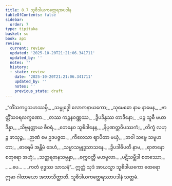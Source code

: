 ```yaml
---
title: 8.7 သူစိဒါယကတ္ထေရအပဒါန
tableOfContents: false
sidebar:
  order: 7
type: tipitaka
basket: su
book: ap1
review:
  current: review
  updated: '2025-10-20T21:21:06.341711'
  updated_by: ''
  notes: ''
  history:
  - state: review
    date: '2025-10-20T21:21:06.341711'
    updated_by: ''
    notes: ''
    previous_state: draft
---
```



<DynamicBreadcrumb />


<ReviewStatus review={frontmatter.review} showDetails={true} />

<HypothesisAnnotation frontmatter={frontmatter} />

<Division number="30" book="ap1" e="ch" v="20" p="135">

<Paragraph number="1630" type="verses" book="ap1">
_“တိံသကပ္ပသဟဿမှိ,_  
_သမ္ဗုဒ္ဓေါ လောကနာယကော;_  
_သုမေဓော နာမ နာမေန,_  
_ဗာတ္တိံသဝရလက္ခဏော._  

</Paragraph>

</Division>
<Division number="31" book="ap1" e="ch" v="20" p="135">

<Paragraph number="1631" type="verses" book="ap1">
_တဿ ကဉ္စနဝဏ္ဏဿ,_  
_ဒွိပဒိန္ဒဿ တာဒိနော;_  
_ပဉ္စ သူစီ မယာ ဒိန္နာ,_  
_သိဗ္ဗနတ္ထာယ စီဝရံ._  

</Paragraph>

</Division>
<Division number="32" book="ap1" e="ch" v="20" p="135">

<Paragraph number="1632" type="verses" book="ap1">
_တေနေဝ သူစိဒါနေန,_  
_နိပုဏတ္ထဝိပဿကံ;_  
_တိက္ခံ လဟုဉ္စ ဖာသုဉ္စ,_  
_ဉာဏံ မေ ဥဒပဇ္ဇထ._  

</Paragraph>

</Division>
<Division number="33" book="ap1" e="ch" v="20" p="135">

<Paragraph number="1633" type="verses" book="ap1">
_ကိလေသာ ဈာပိတာ မယှံ,_  
_ဘဝါ သဗ္ဗေ သမူဟတာ;_  
_ဓာရေမိ အန္တိမံ ဒေဟံ,_  
_သမ္မာသမ္ဗုဒ္ဓသာသနေ._  

</Paragraph>

</Division>
<Division number="34" book="ap1" e="ch" v="20" p="135">

<Paragraph number="1634" type="verses" book="ap1">
_ဒွိပဒါဓိပတီ နာမ,_  
_ရာဇာနော စတုရော အဟုံ;_  
_သတ္တရတနသမ္ပန္နာ,_  
_စက္ကဝတ္တီ မဟဗ္ဗလာ._  

</Paragraph>

</Division>
<Division number="35" book="ap1" e="ch" v="20" p="135">

<Paragraph number="1635" type="verses" book="ap1">
_ပဋိသမ္ဘိဒါ စတဿော,_  
_ …ပေ… _  
_ကတံ ဗုဒ္ဓဿ သာသနံ”._  

</Paragraph>

<Paragraph number="1636" book="ap1">
ဣတ္ထံ သုဒံ အာယသ္မာ သူစိဒါယကော ထေရော ဣမာ ဂါထာယော အဘာသိတ္ထာတိ.

</Paragraph>
</Division>

<Paragraph number="1637" type="center" book="ap1">
သူစိဒါယကတ္ထေရဿာပဒါနံ သတ္တမံ.
</Paragraph>